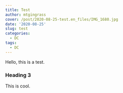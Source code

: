 ```yaml
---
title: Test
author: mtgingrass
cover: /post/2020-08-25-test.en_files/IMG_1680.jpg
date: '2020-08-25'
slug: test
categories:
  - DC
tags:
  - DC
---
```


Hello, this is a test. 

### Heading 3

This is cool. 